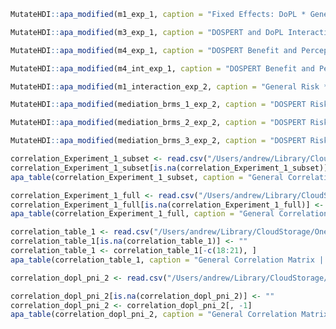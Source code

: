 
```r
MutateHDI::apa_modified(m1_exp_1, caption = "Fixed Effects: DoPL * General Risk", note = "The above represents fixed effects, confidence interevals low and high for a basic bayesian model of Dominance, Prestige, and Leadership predicting general risk preference. Matching signs for confidence intervals is displayed in the table.", land_scape = FALSE, longtable = FALSE)
```
```r
MutateHDI::apa_modified(m3_exp_1, caption = "DOSPERT and DoPL Interaction: Experiment 1", note = "Fixed effect results of Dominance, Prestige, and Leadership with gender interactions predicting each of the individual Domain Specific Risk Taking (DOSPERT) domains.", land_scape = FALSE, longtable = TRUE)
```
```r
MutateHDI::apa_modified(m4_exp_1, caption = "DOSPERT Benefit and Perception: Experiment 1", note = "Fixed effect results of Dominance, Prestige, and Leadership with gender interactions predicting the perceptions and benefits of risk.", land_scape = FALSE, longtable = TRUE)
```
```r
MutateHDI::apa_modified(m4_int_exp_1, caption = "DOSPERT Benefit and Perception: Experiment 1", note = "Fixed effect results of Dominance, Prestige, and Leadership with gender interactions predicting the perceptions and benefits of risk.", land_scape = FALSE, longtable = TRUE)
```
```r
MutateHDI::apa_modified(m1_interaction_exp_2, caption = "General Risk * DoPL: Experiment 2", note = "Fixed effect results of Dominance, Prestige, and Leadership with gender interactions predicting general risk preference.", land_scape = FALSE, longtable = FALSE)
```
```r
MutateHDI::apa_modified(mediation_brms_1_exp_2, caption = "DOSPERT Risk Likelihood and Benefit Mediation: Experiment 2", note = "Fixed effect results of Narcisism as a mediation in a model predicting risk likelihood through risk benefit.", land_scape = FALSE, longtable = TRUE)
```
```r
MutateHDI::apa_modified(mediation_brms_2_exp_2, caption = "DOSPERT Risk Likelihood and Benefit Mediation: Experiment 2", note = "Fixed effect results of Narcisism and Dominance as a mediation in a model predicting risk likelihood through risk benefit.", land_scape = FALSE, longtable = TRUE)
```
```r
MutateHDI::apa_modified(mediation_brms_3_exp_2, caption = "DOSPERT Risk Likelihood and Benefit Mediation: Experiment 2", note = "Fixed effect results of Narcisism and Dominance as a mediation in a model predicting risk likelihood through risk benefit.", land_scape = FALSE, longtable = TRUE)
```
```r
correlation_Experiment_1_subset <- read.csv("/Users/andrew/Library/CloudStorage/OneDrive-Personal/Documents/1_UoE/Research/PhD/Dissertation/CSV_Files/Experiment_1_corr_subset.csv")
correlation_Experiment_1_subset[is.na(correlation_Experiment_1_subset)] <- ""
apa_table(correlation_Experiment_1_subset, caption = "General Correlation Matrix | Experiment 2", col.names = c("Parameter", 1:16), note = " * denotes significance level. 1 = DOSPERT General Preference, 2 = DOSPERT Recreation Preference, 3 = DOSPERT Health/Safety Preference, 4 = DOSPERT Social Preference, 5 = DOSPERT Financial Preference, 6 = DOSPERT Ethical Preference, 7 = DOSPERT Risk Benefit, 8 = DOSPERT Risk Perception, 9 = DOSPERT Risk Likelihood, 10 = UMS Affiliation, 11 = UMS Intimacy, 12 = UMS, 13 = Leadership, 14 = Prestige, 15 = Dominance, 16 = DoPL", longtable = TRUE, landscape = TRUE, font_size = "tiny", placement = "t")
```
```r
correlation_Experiment_1_full <- read.csv("/Users/andrew/Library/CloudStorage/OneDrive-Personal/Documents/1_UoE/Research/PhD/Dissertation/CSV_Files/Experiment_1_correlation_full.csv")
correlation_Experiment_1_full[is.na(correlation_Experiment_1_full)] <- ""
apa_table(correlation_Experiment_1_full, caption = "General Correlation Matrix | Experiment 2", col.names = c("Parameter", 1:31), note = " * denotes significance level. 1 = DOSPERT General Risk Preference, 2 = DOSPERT Recreation Preference, 3 = DOSPERT HS Preference, 4 = DOSPERT Social Preference, 5 = DOSPERT Financial Preference, 6 = DOSPERT Ethical Preference, 7 = DOSPERT Social Perception, 8 = DOSPERT Recreation Perception, 9 = DOSPERT HS Perception, 10 = DOSPERT Financial Perception, 11 = DOSPERT Ethical Perception, 12 = DOSPERT Social Benefit, 13 = DOSPERT Recreation Benefit, 14 = DOSPERT HS Benefit, 15 = DOSPERT Financial Benefit, 16 = DOSPERT Ethical Benefit, 17 = DOSPERT Social Likelihood, 18 = DOSPERT Recreation Likelihood, 19 = DOSPERT HS Likelihood, 20 = DOSPERT Financial Likelihood, 21 = DOSPERT Ethical Likelihood, 22 = DOSPERT Risk Benefit, 23 = DOSPERT Risk Perception, 24 = DOSPERT Risk Likelihood, 25 = UMS Affiliation, 26 = UMS Intimacy, 27 = UMS, 28 = Leadership, 29 = Prestige, 30 = Dominance, 31 = DoPL", longtable = TRUE, landscape = TRUE, font_size = "tiny", placement = "t")
```
```r
correlation_table_1 <- read.csv("/Users/andrew/Library/CloudStorage/OneDrive-Personal/Documents/1_UoE/Research/PhD/DoPL/Experiments/DoPL_Experiment_Two/Analysis/correlation_table_1.csv")
correlation_table_1[is.na(correlation_table_1)] <- ""
correlation_table_1 <- correlation_table_1[-c(18:21), ]
apa_table(correlation_table_1, caption = "General Correlation Matrix | Experiment 2", col.names = c("Parameter", 1:17), note = " * denotes significance level. 1 = General Risk Preference, 2 = General Expected Benefits, 3 = Risk Sum, 4 = Risk Benefit, 5 = Risk Perception, 6 = B-PNI, 7 = UMS Sum, 8 = UMS Intimacy, 9 = UMS Affiliation, 10 = Leadership, 11 = Prestige, 12 = Dominance, 13 = Social Preference, 14 = Recreational Preference, 15 = Health and Safety Preference, 16 = Financial Preference, 17 = Ethical Preference", longtable = TRUE, landscape = TRUE, font_size = "tiny", placement = "t", align = c("p{3cm}", c(rep("r", 17))))
```
```r
correlation_dopl_pni_2 <- read.csv("/Users/andrew/Library/CloudStorage/OneDrive-Personal/Documents/1_UoE/Research/PhD/DoPL/Experiments/DoPL_Experiment_Two/Analysis/corr_dopl_pni_table.csv")

correlation_dopl_pni_2[is.na(correlation_dopl_pni_2)] <- ""
correlation_dopl_pni_2 <- correlation_dopl_pni_2[, -1]
apa_table(correlation_dopl_pni_2, caption = "General Correlation Matrix | Experiment 2", col.names = c("Parameter", 1:13), landscape = TRUE, longtable = FALSE, note = "* denotes signficance level. 1 = Self-Sacrifing and Self-Enhancement, 2 = Grandiose Fantasy, 3 = Exploitativeness, 4 = Hiding the Self, 5 = Entitlement Rage, 6 = Devaluing, 7 = Contingent Self-Esteem, 8 = Vulnerability, 9 = Grandiosity , 10 = B-PNI , 11 = Prestige , 12 = Leadership, 13 = Dominance", escape = TRUE, font_size = "scriptsize")
```